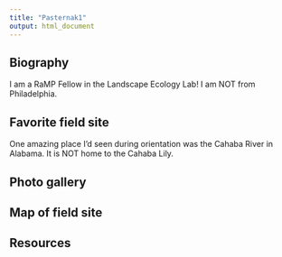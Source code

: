 ```yaml
---
title: "Pasternak1"
output: html_document
---
```


## Biography

I am a RaMP Fellow in the Landscape Ecology Lab! I am NOT from Philadelphia.

## Favorite field site

One amazing place I'd seen during orientation was the Cahaba River in Alabama. It is NOT home to the Cahaba Lily.

## Photo gallery



## Map of field site


## Resources

